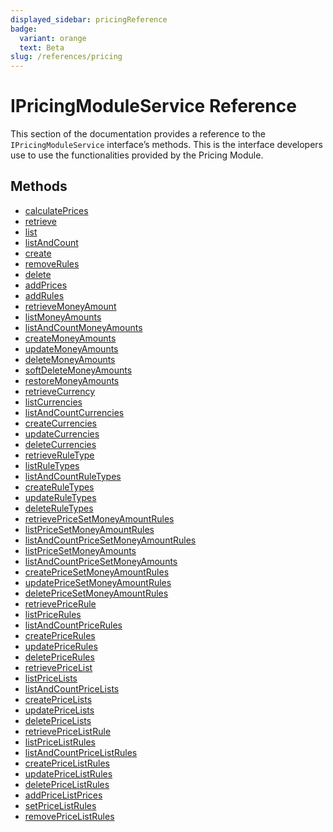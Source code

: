 ```yaml
---
displayed_sidebar: pricingReference
badge:
  variant: orange
  text: Beta
slug: /references/pricing
---
```



# IPricingModuleService Reference

This section of the documentation provides a reference to the `IPricingModuleService` interface’s methods. This is the interface developers use to use the functionalities provided by the Pricing Module.

## Methods

- [calculatePrices](../IPricingModuleService/methods/pricing.IPricingModuleService.calculatePrices.mdx)
- [retrieve](../IPricingModuleService/methods/pricing.IPricingModuleService.retrieve.mdx)
- [list](../IPricingModuleService/methods/pricing.IPricingModuleService.list.mdx)
- [listAndCount](../IPricingModuleService/methods/pricing.IPricingModuleService.listAndCount.mdx)
- [create](../IPricingModuleService/methods/pricing.IPricingModuleService.create.mdx)
- [removeRules](../IPricingModuleService/methods/pricing.IPricingModuleService.removeRules.mdx)
- [delete](../IPricingModuleService/methods/pricing.IPricingModuleService.delete.mdx)
- [addPrices](../IPricingModuleService/methods/pricing.IPricingModuleService.addPrices.mdx)
- [addRules](../IPricingModuleService/methods/pricing.IPricingModuleService.addRules.mdx)
- [retrieveMoneyAmount](../IPricingModuleService/methods/pricing.IPricingModuleService.retrieveMoneyAmount.mdx)
- [listMoneyAmounts](../IPricingModuleService/methods/pricing.IPricingModuleService.listMoneyAmounts.mdx)
- [listAndCountMoneyAmounts](../IPricingModuleService/methods/pricing.IPricingModuleService.listAndCountMoneyAmounts.mdx)
- [createMoneyAmounts](../IPricingModuleService/methods/pricing.IPricingModuleService.createMoneyAmounts.mdx)
- [updateMoneyAmounts](../IPricingModuleService/methods/pricing.IPricingModuleService.updateMoneyAmounts.mdx)
- [deleteMoneyAmounts](../IPricingModuleService/methods/pricing.IPricingModuleService.deleteMoneyAmounts.mdx)
- [softDeleteMoneyAmounts](../IPricingModuleService/methods/pricing.IPricingModuleService.softDeleteMoneyAmounts.mdx)
- [restoreMoneyAmounts](../IPricingModuleService/methods/pricing.IPricingModuleService.restoreMoneyAmounts.mdx)
- [retrieveCurrency](../IPricingModuleService/methods/pricing.IPricingModuleService.retrieveCurrency.mdx)
- [listCurrencies](../IPricingModuleService/methods/pricing.IPricingModuleService.listCurrencies.mdx)
- [listAndCountCurrencies](../IPricingModuleService/methods/pricing.IPricingModuleService.listAndCountCurrencies.mdx)
- [createCurrencies](../IPricingModuleService/methods/pricing.IPricingModuleService.createCurrencies.mdx)
- [updateCurrencies](../IPricingModuleService/methods/pricing.IPricingModuleService.updateCurrencies.mdx)
- [deleteCurrencies](../IPricingModuleService/methods/pricing.IPricingModuleService.deleteCurrencies.mdx)
- [retrieveRuleType](../IPricingModuleService/methods/pricing.IPricingModuleService.retrieveRuleType.mdx)
- [listRuleTypes](../IPricingModuleService/methods/pricing.IPricingModuleService.listRuleTypes.mdx)
- [listAndCountRuleTypes](../IPricingModuleService/methods/pricing.IPricingModuleService.listAndCountRuleTypes.mdx)
- [createRuleTypes](../IPricingModuleService/methods/pricing.IPricingModuleService.createRuleTypes.mdx)
- [updateRuleTypes](../IPricingModuleService/methods/pricing.IPricingModuleService.updateRuleTypes.mdx)
- [deleteRuleTypes](../IPricingModuleService/methods/pricing.IPricingModuleService.deleteRuleTypes.mdx)
- [retrievePriceSetMoneyAmountRules](../IPricingModuleService/methods/pricing.IPricingModuleService.retrievePriceSetMoneyAmountRules.mdx)
- [listPriceSetMoneyAmountRules](../IPricingModuleService/methods/pricing.IPricingModuleService.listPriceSetMoneyAmountRules.mdx)
- [listAndCountPriceSetMoneyAmountRules](../IPricingModuleService/methods/pricing.IPricingModuleService.listAndCountPriceSetMoneyAmountRules.mdx)
- [listPriceSetMoneyAmounts](../IPricingModuleService/methods/pricing.IPricingModuleService.listPriceSetMoneyAmounts.mdx)
- [listAndCountPriceSetMoneyAmounts](../IPricingModuleService/methods/pricing.IPricingModuleService.listAndCountPriceSetMoneyAmounts.mdx)
- [createPriceSetMoneyAmountRules](../IPricingModuleService/methods/pricing.IPricingModuleService.createPriceSetMoneyAmountRules.mdx)
- [updatePriceSetMoneyAmountRules](../IPricingModuleService/methods/pricing.IPricingModuleService.updatePriceSetMoneyAmountRules.mdx)
- [deletePriceSetMoneyAmountRules](../IPricingModuleService/methods/pricing.IPricingModuleService.deletePriceSetMoneyAmountRules.mdx)
- [retrievePriceRule](../IPricingModuleService/methods/pricing.IPricingModuleService.retrievePriceRule.mdx)
- [listPriceRules](../IPricingModuleService/methods/pricing.IPricingModuleService.listPriceRules.mdx)
- [listAndCountPriceRules](../IPricingModuleService/methods/pricing.IPricingModuleService.listAndCountPriceRules.mdx)
- [createPriceRules](../IPricingModuleService/methods/pricing.IPricingModuleService.createPriceRules.mdx)
- [updatePriceRules](../IPricingModuleService/methods/pricing.IPricingModuleService.updatePriceRules.mdx)
- [deletePriceRules](../IPricingModuleService/methods/pricing.IPricingModuleService.deletePriceRules.mdx)
- [retrievePriceList](../IPricingModuleService/methods/pricing.IPricingModuleService.retrievePriceList.mdx)
- [listPriceLists](../IPricingModuleService/methods/pricing.IPricingModuleService.listPriceLists.mdx)
- [listAndCountPriceLists](../IPricingModuleService/methods/pricing.IPricingModuleService.listAndCountPriceLists.mdx)
- [createPriceLists](../IPricingModuleService/methods/pricing.IPricingModuleService.createPriceLists.mdx)
- [updatePriceLists](../IPricingModuleService/methods/pricing.IPricingModuleService.updatePriceLists.mdx)
- [deletePriceLists](../IPricingModuleService/methods/pricing.IPricingModuleService.deletePriceLists.mdx)
- [retrievePriceListRule](../IPricingModuleService/methods/pricing.IPricingModuleService.retrievePriceListRule.mdx)
- [listPriceListRules](../IPricingModuleService/methods/pricing.IPricingModuleService.listPriceListRules.mdx)
- [listAndCountPriceListRules](../IPricingModuleService/methods/pricing.IPricingModuleService.listAndCountPriceListRules.mdx)
- [createPriceListRules](../IPricingModuleService/methods/pricing.IPricingModuleService.createPriceListRules.mdx)
- [updatePriceListRules](../IPricingModuleService/methods/pricing.IPricingModuleService.updatePriceListRules.mdx)
- [deletePriceListRules](../IPricingModuleService/methods/pricing.IPricingModuleService.deletePriceListRules.mdx)
- [addPriceListPrices](../IPricingModuleService/methods/pricing.IPricingModuleService.addPriceListPrices.mdx)
- [setPriceListRules](../IPricingModuleService/methods/pricing.IPricingModuleService.setPriceListRules.mdx)
- [removePriceListRules](../IPricingModuleService/methods/pricing.IPricingModuleService.removePriceListRules.mdx)

